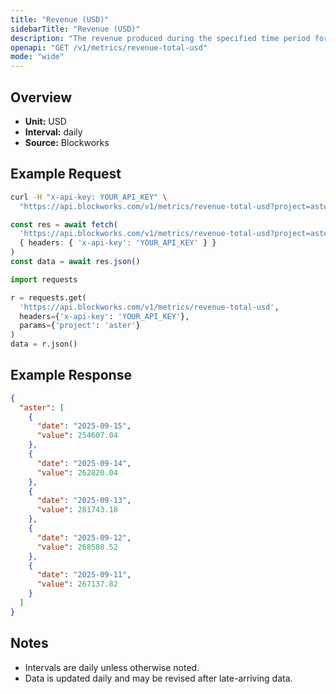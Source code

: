 ```yaml
---
title: "Revenue (USD)"
sidebarTitle: "Revenue (USD)"
description: "The revenue produced during the specified time period for given project."
openapi: "GET /v1/metrics/revenue-total-usd"
mode: "wide"
---
```


## Overview

- **Unit:** USD
- **Interval:** daily
- **Source:** Blockworks

## Example Request

<CodeGroup>

```bash cURL
curl -H "x-api-key: YOUR_API_KEY" \
  "https://api.blockworks.com/v1/metrics/revenue-total-usd?project=aster"
```

```typescript TypeScript
const res = await fetch(
  'https://api.blockworks.com/v1/metrics/revenue-total-usd?project=aster',
  { headers: { 'x-api-key': 'YOUR_API_KEY' } }
)
const data = await res.json()
```

```python Python
import requests

r = requests.get(
  'https://api.blockworks.com/v1/metrics/revenue-total-usd',
  headers={'x-api-key': 'YOUR_API_KEY'},
  params={'project': 'aster'}
)
data = r.json()
```

</CodeGroup>

## Example Response

```json
{
  "aster": [
    {
      "date": "2025-09-15",
      "value": 254607.04
    },
    {
      "date": "2025-09-14",
      "value": 262820.04
    },
    {
      "date": "2025-09-13",
      "value": 281743.18
    },
    {
      "date": "2025-09-12",
      "value": 268580.52
    },
    {
      "date": "2025-09-11",
      "value": 267137.82
    }
  ]
}
```

## Notes
- Intervals are daily unless otherwise noted.
- Data is updated daily and may be revised after late-arriving data.